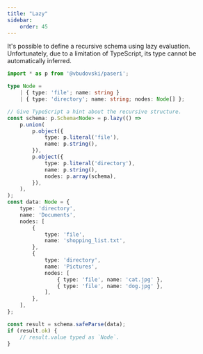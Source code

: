 ```yaml
---
title: "Lazy"
sidebar:
    order: 45
---
```


It's possible to define a recursive schema using lazy evaluation. Unfortunately, due to a limitation of TypeScript, its
type cannot be automatically inferred.

```typescript
import * as p from '@vbudovski/paseri';

type Node =
    | { type: 'file'; name: string }
    | { type: 'directory'; name: string; nodes: Node[] };

// Give TypeScript a hint about the recursive structure.
const schema: p.Schema<Node> = p.lazy(() =>
    p.union(
        p.object({
            type: p.literal('file'),
            name: p.string(),
        }),
        p.object({
            type: p.literal('directory'),
            name: p.string(),
            nodes: p.array(schema),
        }),
    ),
);
const data: Node = {
    type: 'directory',
    name: 'Documents',
    nodes: [
        {
            type: 'file',
            name: 'shopping_list.txt',
        },
        {
            type: 'directory',
            name: 'Pictures',
            nodes: [
                { type: 'file', name: 'cat.jpg' },
                { type: 'file', name: 'dog.jpg' },
            ],
        },
    ],
};

const result = schema.safeParse(data);
if (result.ok) {
    // result.value typed as `Node`.
}
```
